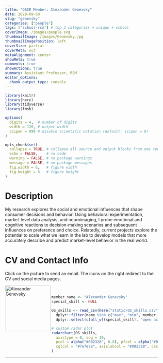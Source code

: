 ```yaml
---
title: "OSCR Member: Alexander Genevsky"
date: 2020-09-08
slug: "genevsky"
categories: ["people"]
tags: ["school-rsm"] # top 3 categories + unique + school
coverImage: /images/people.svg
thumbnailImage: /images/Genevsky.jpg
thumbnailImagePosition: left
coverSize: partial
coverMeta: out
metaAlignment: center
showMeta: true
comments: true
showActions: true
summary: Assistant Professor, RSM
editor_options: 
  chunk_output_type: console
---
```


```r

library(knitr)
library(here)
library(tidyverse)
library(fmsb)

options(
  digits = 4,  # number of digits
  width = 120, # output width
  scipen = 999 # disable scientific notation (default: scipen = 0)
)

opts_chunk$set(
  collapse = TRUE, # collapse all source and output blocks from one code chunk into a single block
  echo = FALSE,    # no code
  warning = FALSE, # no package warnings
  message = FALSE, # no package messages
  fig.width = 6,   # figure width
  fig.height = 6   # figure height
)

```

# Description

My research explores the social and emotional influences that shape consumer decisions and behavior. Using behavioral experimentation, market-level data analysis, and neuroimaging, I probe emotional and cognitive reactions to decision-making scenarios and subsequent influences on preference and choice. Relatedly, current projects explore the potential to scale what we learn in the lab to develop models that more accurately describe and predict market-level behavior in the real world.
 
# CV and Contact Info

Click on the picture to send an email. The icons on the right redirect to the CV and social media pages.

<!-- EMAIL -->
<p>
  <a href="mailto:genevsky@rsm.nl">
  <img border="0" alt="Alexander Genevsky" src="/images/Genevsky.jpg" width="150" height="150" align="left">
  </a>
</p>

<!-- CV -->
<p align="center">
  <a href="https://drive.google.com/file/d/0B2FZGy16BEmsNEdsN0Q2X015c1U/view?usp=sharing" class="fa fa-file fa-2x" style="color:#00B969;">
  </a>
</p>

<!-- TWITTER -->
<p align="center">
  <a href="https://twitter.com/genevsky" class="fa fa-twitter fa-2x">
  </a>
</p>

<!-- GOOGLE SCHOLAR -->
<p align="center">
  <a href="https://scholar.google.com/citations?user=GPx6as0AAAAJ&hl=en" class="ai ai-google-scholar fa-2x" style="color:#000000;">
  </a>
</p>

<BR>

<!-- # Expertise -->

```r

member_name <- "Alexander Genevsky"
special_skill <- NULL

OS_skills <- read_csv(here("static/OS_skills.csv")) %>%
  dplyr::filter(name %in% c("max", "min", member_name)) %>%
  dplyr::select(c(all_of(special_skill), "open access", "open source software", "reproducible analysis", "data sharing", "data management"))

# custom radar plot
radarchart(OS_skills,
  axistype = 0, seg = 10,
  pcol = alpha("#002328", 0.8), pfcol = alpha("#00B969", 0.6), plwd = 4, centerzero = TRUE, # polygon
  cglcol = "#7e7e7e", axislabcol = "#002328", caxislabels = seq(0, 10, 2), cglwd = 0.8 # grid
)

```

***


